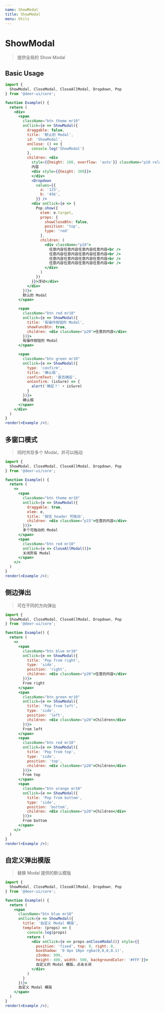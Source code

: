 ```yaml
---
name: ShowModal
title: ShowModal
menu: Utils
---
```


# ShowModal

> 提供全局的 Show Modal

## Basic Usage

```jsx live noInline
import {
  ShowModal, CloseModal, CloseAllModal, Dropdown, Pop
} from '@deer-ui/core';

function Example() {
  return (
    <div>
      <span
        className="btn theme mr10"
        onClick={e => ShowModal({
          draggable: false,
          title: '默认的 Modal',
          id: 'ShowModal',
          onClose: () => {
            console.log('ShowModal')
          },
          children: <div
            style={{height: 200, overflow: 'auto'}} className="p10 relative">
            内容
            <div style={{height: 300}}>
            </div>
            <Dropdown
              values={{
                a: '123',
                b: '456',
              }} />
            <div onClick={e => {
              Pop.show({
                elem: e.target,
                props: {
                  showCloseBtn: false,
                  position: 'top',
                  type: 'red'
                },
                children: (
                  <div className="p10">
                    任意内容任意内容任意内容任意内容<br />
                    任意内容任意内容任意内容任意内容<br />
                    任意内容任意内容任意内容任意内容<br />
                    任意内容任意内容任意内容任意内容<br />
                  </div>
                )
              })
            }}>浮动</div>
          </div>
        })}>
        默认的 Modal
      </span>

      <span
        className="btn red mr10"
        onClick={e => ShowModal({
          title: '有操作按钮的 Modal',
          showFuncBtn: true,
          children: <div className="p20">任意的内容</div>
        })}>
        有操作按钮的 Modal
      </span>

      <span
        className="btn green mr10"
        onClick={e => ShowModal({
          type: 'confirm',
          title: '确认框',
          confirmText: '是否确定',
          onConfirm: (isSure) => {
            alert('确定？' + isSure)
          }
        })}>
        确认框
      </span>
    </div>
  )
}
render(<Example />);
```

## 多窗口模式

> 同时共存多个 Modal，并可以拖动

```jsx live noInline
import {
  ShowModal, CloseModal, CloseAllModal, Dropdown, Pop
} from '@deer-ui/core';

function Example() {
  return (
    <>
      <span
        className="btn theme mr10"
        onClick={e => ShowModal({
          draggable: true,
          elem: e,
          title: '按住 header 可拖动',
          children: <div className="p15">任意的内容</div>
        })}>
        多个可拖动的 Modal
      </span>
      <span
        className="btn red mr10"
        onClick={e => CloseAllModal()}>
        关闭所有 Modal
      </span>
    </>
  )
}
render(<Example />);
```

## 侧边弹出

> 可在不同的方向弹出

```jsx live noInline
import {
  ShowModal, CloseModal, CloseAllModal, Dropdown, Pop
} from '@deer-ui/core';

function Example() {
  return (
    <>
      <span
        className="btn blue mr10"
        onClick={e => ShowModal({
          title: 'Pop from right',
          type: 'side',
          position: 'right',
          children: <div className="p20">任意的内容</div>
        })}>
        From right
      </span>
      <span
        className="btn green mr10"
        onClick={e => ShowModal({
          title: 'Pop from left',
          type: 'side',
          position: 'left',
          children: <div className="p20">Children</div>
        })}>
        From left
      </span>
      <span
        className="btn red mr10"
        onClick={e => ShowModal({
          title: 'Pop from top',
          type: 'side',
          position: 'top',
          children: <div className="p20">Children</div>
        })}>
        From top
      </span>
      <span
        className="btn orange mr10"
        onClick={e => ShowModal({
          title: 'Pop from bottom',
          type: 'side',
          position: 'bottom',
          children: <div className="p20">Children</div>
        })}>
        From bottom
      </span>
    </>
  )
}
render(<Example />);
```

## 自定义弹出模版

> 替换 Modal 提供的默认模版

```jsx live noInline
import {
  ShowModal, CloseModal, CloseAllModal, Dropdown, Pop
} from '@deer-ui/core';

function Example() {
  return (
    <span
      className="btn blue mr10"
      onClick={e => ShowModal({
        title: '自定义 Modal 模版',
        template: (props) => {
          console.log(props)
          return (
            <div onClick={e => props.onCloseModal()} style={{
              position: 'fixed', top: 0, right: 0,
              boxShadow: '0 4px 10px rgba(0,0,0,0.1)',
              zIndex: 999,
              height: 400, width: 500, backgroundColor: '#FFF'}}>
              自定义的 Modal 模版，点击关闭
            </div>
          )
        }
      })}>
      自定义 Modal 模版
    </span>
  )
}
render(<Example />);
```
